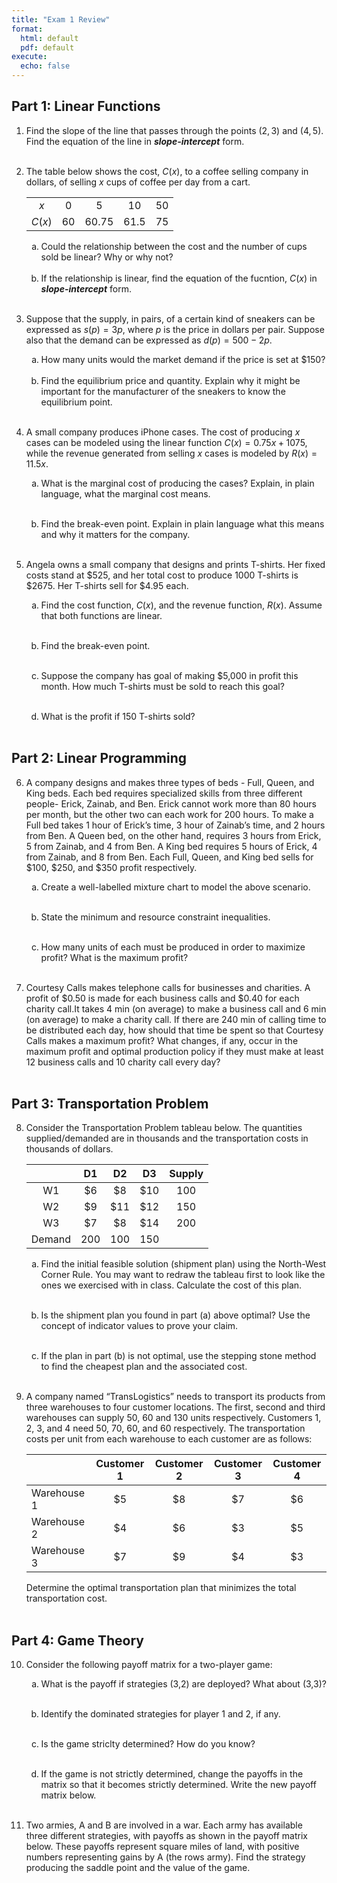 ```yaml
---
title: "Exam 1 Review"
format:
  html: default
  pdf: default
execute:
  echo: false
---
```


## Part 1: Linear Functions

1.  Find the slope of the line that passes through the points $(2, 3)$ and $(4, 5)$. Find the equation of the line in ***slope-intercept*** form. <br> <br> \vspace{3cm}

2.  The table below shows the cost, $C(x)$, to a coffee selling company in dollars, of selling $x$ cups of coffee per day from a cart.

    |        |     |       |      |     |
    |:------:|:---:|:-----:|:----:|:---:|
    |  $x$   |  0  |   5   |  10  | 50  |
    | $C(x)$ | 60  | 60.75 | 61.5 | 75  |

    a.  Could the relationship between the cost and the number of cups sold be linear? Why or why not?<br> <br> \vspace{3cm}
    b.  If the relationship is linear, find the equation of the fucntion, $C(x)$ in ***slope-intercept*** form.<br> <br> \vspace{3cm}

3.  Suppose that the supply, in pairs, of a certain kind of sneakers can be expressed as $s(p)=3p$, where $p$ is the price in dollars per pair. Suppose also that the demand can be expressed as $d(p)=500−2p$.

    a.  How many units would the market demand if the price is set at \$150?<br> <br> \vspace{3cm}
    b.  Find the equilibrium price and quantity. Explain why it might be important for the manufacturer of the sneakers to know the equilibrium point.<br> <br> \vspace{3cm}

4.  A small company produces iPhone cases. The cost of producing $x$ cases can be modeled using the linear function $C(x)=0.75x+1075$, while the revenue generated from selling $x$ cases is modeled by $R(x)=11.5x$.

    a.  What is the marginal cost of producing the cases? Explain, in plain language, what the marginal cost means.<br> <br> \vspace{3cm}

    b.  Find the break-even point. Explain in plain language what this means and why it matters for the company. <br> <br> \vspace{3cm}

5.  Angela owns a small company that designs and prints T-shirts. Her fixed costs stand at \$525, and her total cost to produce 1000 T-shirts is \$2675. Her T-shirts sell for \$4.95 each.

    a.  Find the cost function, $C(x)$, and the revenue function, $R(x)$. Assume that both functions are linear.<br> <br> \vspace{5cm}

    b.  Find the break-even point.<br> <br> \vspace{4cm}

    c.  Suppose the company has goal of making \$5,000 in profit this month. How much T-shirts must be sold to reach this goal?<br> <br> \vspace{4cm}

    d.  What is the profit if 150 T-shirts sold?<br> <br> \newpage

## Part 2: Linear Programming

6.  A company designs and makes three types of beds - Full, Queen, and King beds. Each bed requires specialized skills from three different people- Erick, Zainab, and Ben. Erick cannot work more than 80 hours per month, but the other two can each work for 200 hours. To make a Full bed takes 1 hour of Erick's time, 3 hour of Zainab's time, and 2 hours from Ben. A Queen bed, on the other hand, requires 3 hours from Erick, 5 from Zainab, and 4 from Ben. A King bed requires 5 hours of Erick, 4 from Zainab, and 8 from Ben. Each Full, Queen, and King bed sells for \$100, \$250, and \$350 profit respectively.

    a.  Create a well-labelled mixture chart to model the above scenario.<br> <br> \vspace{4cm}

    b.  State the minimum and resource constraint inequalities.<br> <br> \vspace{4cm}

    c.  How many units of each must be produced in order to maximize profit? What is the maximum profit?<br> <br> \vspace{4cm}

7.  Courtesy Calls makes telephone calls for businesses and charities. A profit of \$0.50 is made for each business calls and \$0.40 for each charity call.It takes 4 min (on average) to make a business call and 6 min (on average) to make a charity call. If there are 240 min of calling time to be distributed each day, how should that time be spent so that Courtesy Calls makes a maximum profit? What changes, if any, occur in the maximum profit and optimal production policy if they must make at least 12 business calls and 10 charity call every day?<br> <br> \newpage

## Part 3: Transportation Problem

8.  Consider the Transportation Problem tableau below. The quantities supplied/demanded are in thousands and the transportation costs in thousands of dollars.

    |        | D1  |  D2  |  D3  | Supply |
    |:------:|:---:|:----:|:----:|:------:|
    |   W1   | \$6 | \$8  | \$10 |  100   |
    |   W2   | \$9 | \$11 | \$12 |  150   |
    |   W3   | \$7 | \$8  | \$14 |  200   |
    | Demand | 200 | 100  | 150  |        |

    a.  Find the initial feasible solution (shipment plan) using the North-West Corner Rule. You may want to redraw the tableau first to look like the ones we exercised with in class. Calculate the cost of this plan.<br> <br> \vspace{7cm}

    b.  Is the shipment plan you found in part (a) above optimal? Use the concept of indicator values to prove your claim.<br> <br>
    \clearpage

    c.  If the plan in part (b) is not optimal, use the stepping stone method to find the cheapest plan and the associated cost.<br> <br>
    \clearpage

9.  A company named "TransLogistics" needs to transport its products from three warehouses to four customer locations. The first, second and third warehouses can supply 50, 60 and 130 units respectively. Customers 1, 2, 3, and 4 need 50, 70, 60, and 60 respectively. The transportation costs per unit from each warehouse to each customer are as follows:

    |             | Customer 1 | Customer 2 | Customer 3 | Customer 4 |
    |-------------|:----------:|:----------:|:----------:|:----------:|
    | Warehouse 1 |    \$5     |    \$8     |    \$7     |    \$6     |
    | Warehouse 2 |    \$4     |    \$6     |    \$3     |    \$5     |
    | Warehouse 3 |    \$7     |    \$9     |    \$4     |    \$3     |

    Determine the optimal transportation plan that minimizes the total transportation cost.<br> <br> \newpage

## Part 4: Game Theory

10. Consider the following payoff matrix for a two-player game: \begin{equation}
      \left[
      \begin{array}{cccc}
      \phantom{-}2 & -6 & \phantom{-}3&\phantom{-}1\\
      -2 & \phantom{-}2 &\phantom{-}5 & \phantom{-}4\\
      \phantom{-}1 & -4 & \phantom{-}0 & \phantom{-}2
      \end{array}
      \right]
    \end{equation}

    a.  What is the payoff if strategies (3,2) are deployed? What about (3,3)?<br> <br> \vspace{4cm}

    b.  Identify the dominated strategies for player 1 and 2, if any.<br> <br> \vspace{3cm}

    c.  Is the game striclty determined? How do you know?<br> <br> \vspace{3cm}

    d.  If the game is not strictly determined, change the payoffs in the matrix so that it becomes strictly determined. Write the new payoff matrix below.<br> <br> \vspace{3cm}

11. Two armies, A and B are involved in a war. Each army has available three different strategies, with payoffs as shown in the payoff matrix below. These payoffs represent square miles of land, with positive numbers representing gains by A (the rows army). Find the strategy producing the saddle point and the value of the game. \begin{equation}
    \left[
    \begin{array}{ccc}
    -8 & -10 & \phantom{-}4\\
    \phantom{-}0 & -12 & \phantom{-}6 \\
    \phantom{-}3 & -7 & \phantom{-}8
    \end{array}
    \right]
    \end{equation}
